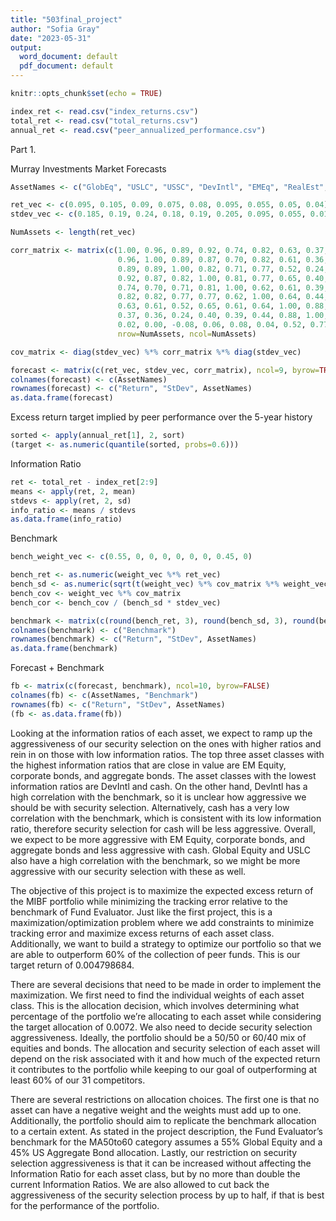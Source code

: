 ```yaml
---
title: "503final_project"
author: "Sofia Gray"
date: "2023-05-31"
output:
  word_document: default
  pdf_document: default
---
```


```r
knitr::opts_chunk$set(echo = TRUE)
```

```r
index_ret <- read.csv("index_returns.csv")
total_ret <- read.csv("total_returns.csv")
annual_ret <- read.csv("peer_annualized_performance.csv")
```

Part 1.

Murray Investments Market Forecasts
```r
AssetNames <- c("GlobEq", "USLC", "USSC", "DevIntl", "EMEq", "RealEst", "CorpBond", "AggBond", "Cash")

ret_vec <- c(0.095, 0.105, 0.09, 0.075, 0.08, 0.095, 0.055, 0.05, 0.04)
stdev_vec <- c(0.185, 0.19, 0.24, 0.18, 0.19, 0.205, 0.095, 0.055, 0.015)

NumAssets <- length(ret_vec)

corr_matrix <- matrix(c(1.00, 0.96, 0.89, 0.92, 0.74, 0.82, 0.63, 0.37, 0.02,
                        0.96, 1.00, 0.89, 0.87, 0.70, 0.82, 0.61, 0.36, 0.00,
                        0.89, 0.89, 1.00, 0.82, 0.71, 0.77, 0.52, 0.24, -0.08,
                        0.92, 0.87, 0.82, 1.00, 0.81, 0.77, 0.65, 0.40, 0.06,
                        0.74, 0.70, 0.71, 0.81, 1.00, 0.62, 0.61, 0.39, 0.08,
                        0.82, 0.82, 0.77, 0.77, 0.62, 1.00, 0.64, 0.44, 0.04,
                        0.63, 0.61, 0.52, 0.65, 0.61, 0.64, 1.00, 0.88, 0.52,
                        0.37, 0.36, 0.24, 0.40, 0.39, 0.44, 0.88, 1.00, 0.77,
                        0.02, 0.00, -0.08, 0.06, 0.08, 0.04, 0.52, 0.77, 1.00),
                        nrow=NumAssets, ncol=NumAssets)

cov_matrix <- diag(stdev_vec) %*% corr_matrix %*% diag(stdev_vec)
```

```r
forecast <- matrix(c(ret_vec, stdev_vec, corr_matrix), ncol=9, byrow=TRUE)
colnames(forecast) <- c(AssetNames)
rownames(forecast) <- c("Return", "StDev", AssetNames)
as.data.frame(forecast)
```

Excess return target implied by peer performance over the 5-year history
```r
sorted <- apply(annual_ret[1], 2, sort)
(target <- as.numeric(quantile(sorted, probs=0.6)))
```

Information Ratio
```r
ret <- total_ret - index_ret[2:9]
means <- apply(ret, 2, mean)
stdevs <- apply(ret, 2, sd)
info_ratio <- means / stdevs
as.data.frame(info_ratio)
```

Benchmark
```r
bench_weight_vec <- c(0.55, 0, 0, 0, 0, 0, 0, 0.45, 0)

bench_ret <- as.numeric(weight_vec %*% ret_vec)
bench_sd <- as.numeric(sqrt(t(weight_vec) %*% cov_matrix %*% weight_vec))
bench_cov <- weight_vec %*% cov_matrix
bench_cor <- bench_cov / (bench_sd * stdev_vec)
```

```r
benchmark <- matrix(c(round(bench_ret, 3), round(bench_sd, 3), round(bench_cor, 3)), ncol=1, byrow=TRUE)
colnames(benchmark) <- c("Benchmark")
rownames(benchmark) <- c("Return", "StDev", AssetNames)
as.data.frame(benchmark)
```

Forecast + Benchmark
```r
fb <- matrix(c(forecast, benchmark), ncol=10, byrow=FALSE)
colnames(fb) <- c(AssetNames, "Benchmark")
rownames(fb) <- c("Return", "StDev", AssetNames)
(fb <- as.data.frame(fb))
```

Looking at the information ratios of each asset, we expect to ramp up the aggressiveness of our security selection on the ones with higher ratios and rein in on those with low information ratios. The top three asset classes with the highest information ratios that are close in value are EM Equity, corporate bonds, and aggregate bonds. The asset classes with the lowest information ratios are DevIntl and cash. On the other hand, DevIntl has a high correlation with the benchmark, so it is unclear how aggressive we should be with security selection. Alternatively, cash has a very low correlation with the benchmark, which is consistent with its low information ratio, therefore security selection for cash will be less aggressive. Overall, we expect to be more aggressive with EM Equity, corporate bonds, and aggregate bonds and less aggressive with cash. Global Equity and USLC also have a high correlation with the benchmark, so we might be more aggressive with our security selection with these as well. 

The objective of this project is to maximize the expected excess return of the MIBF portfolio while minimizing the tracking error relative to the benchmark of Fund Evaluator. Just like the first project, this is a maximization/optimization problem where we add constraints to minimize tracking error and maximize excess returns of each asset class. Additionally, we want to build a strategy to optimize our portfolio so that we are able to outperform 60% of the collection of peer funds. This is our target return of 0.004798684.

There are several decisions that need to be made in order to implement the maximization. We first need to find the individual weights of each asset class. This is the allocation decision, which involves determining what percentage of the portfolio we're allocating to each asset while considering the target allocation of 0.0072. We also need to decide security selection aggressiveness. Ideally, the portfolio should be a 50/50 or 60/40 mix of equities and bonds. The allocation and security selection of each asset will depend on the risk associated with it and how much of the expected return it contributes to the portfolio while keeping to our goal of outperforming at least 60% of our 31 competitors.

There are several restrictions on allocation choices. The first one is that no asset can have a negative weight and the weights must add up to one. Additionally, the portfolio should aim to replicate the benchmark allocation to a certain extent. As stated in the project description, the Fund Evaluator's benchmark for the MA50to60 category assumes a 55% Global Equity  and a 45% US Aggregate Bond allocation. Lastly, our restriction on security selection aggressiveness is that it can be increased without affecting the Information Ratio for each asset class, but by no more than double the current Information Ratios. We are also allowed to cut back the aggressiveness of the security selection process by up to half, if that is best for the performance of the portfolio. 












